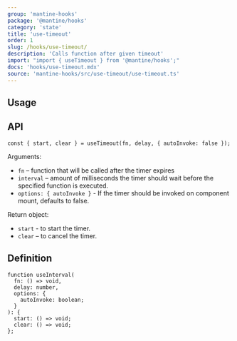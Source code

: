 ```yaml
---
group: 'mantine-hooks'
package: '@mantine/hooks'
category: 'state'
title: 'use-timeout'
order: 1
slug: /hooks/use-timeout/
description: 'Calls function after given timeout'
import: "import { useTimeout } from '@mantine/hooks';"
docs: 'hooks/use-timeout.mdx'
source: 'mantine-hooks/src/use-timeout/use-timeout.ts'
---
```



## Usage

<Demo data={HooksDemos.useTimeoutDemo} />

## API

```tsx
const { start, clear } = useTimeout(fn, delay, { autoInvoke: false });
```

Arguments:

- `fn` – function that will be called after the timer expires
- `interval` – amount of milliseconds the timer should wait before the specified function is executed.
- `options: { autoInvoke }` - If the timer should be invoked on component mount, defaults to false.   

Return object:

- `start` - to start the timer.
- `clear` – to cancel the timer.

## Definition

```tsx
function useInterval(
  fn: () => void,
  delay: number,
  options: {
    autoInvoke: boolean;
  }
): {
  start: () => void;
  clear: () => void;
};
```
